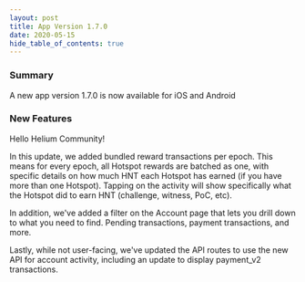 ```yaml
---
layout: post
title: App Version 1.7.0
date: 2020-05-15
hide_table_of_contents: true
---
```


### Summary

A new app version 1.7.0 is now available for iOS and Android

<!--truncate-->

### New Features

Hello Helium Community!

In this update, we added bundled reward transactions per epoch. This means for every epoch, all
Hotspot rewards are batched as one, with specific details on how much HNT each Hotspot has earned
(if you have more than one Hotspot). Tapping on the activity will show specifically what the Hotspot
did to earn HNT (challenge, witness, PoC, etc).

In addition, we've added a filter on the Account page that lets you drill down to what you need to
find. Pending transactions, payment transactions, and more.

Lastly, while not user-facing, we've updated the API routes to use the new API for account activity,
including an update to display payment_v2 transactions.
